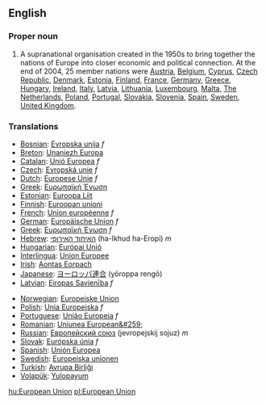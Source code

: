 {{wikipedia}}
==English==
===Proper noun===
#A supranational organisation created in the 1950s to bring together the nations of Europe into closer economic and political connection. At the end of 2004, 25 member nations were [[Austria]], [[Belgium]], [[Cyprus]], [[Czech Republic]], [[Denmark]], [[Estonia]], [[Finland]], [[France]], [[Germany]], [[Greece]], [[Hungary]], [[Ireland]], [[Italy]], [[Latvia]], [[Lithuania]], [[Luxembourg]], [[Malta]], [[The Netherlands]], [[Poland]], [[Portugal]], [[Slovakia]], [[Slovenia]], [[Spain]], [[Sweden]], [[United Kingdom]].

=== Translations ===
{{top}}
*[[Bosnian]]: [[Evropska unija]] ''f''
*[[Breton]]: [[Unaniezh Europa]]
*[[Catalan]]: [[Unió Europea]] ''f''
*[[Czech]]: [[Εvropská unie]] ''f''
*[[Dutch]]: [[Europese Unie]] ''f''
*[[Greek]]: [[Ευρωπαϊκή Ένωση]]
*[[Estonian]]: [[Euroopa Liit]]
*[[Finnish]]: [[Euroopan unioni]]
*[[French]]: [[Union européenne]] ''f''
*[[German]]: [[Europäische Union]] ''f''
*[[Greek]]: [[Ευρωπαϊκή Ένωση]] ''f''
*[[Hebrew]]: [[האיחוד האירופי]] (ha-Ikhud ha-Eropi) ''m''
*[[Hungarian]]: [[Európai Unió]]
*[[Interlingua]]: [[Union Europee]]
*[[Irish]]: [[Aontas Eorpach]]
*[[Japanese]]: [[ヨーロッパ連合]] (yōroppa rengō)
*[[Latvian]]: [[Eiropas Savienība]] ''f''
{{mid}}
*[[Norwegian]]: [[Europeiske Union]]
*[[Polish]]: [[Unia Europejska]] ''f''
*[[Portuguese]]: [[União Europeia]] ''f''
*[[Romanian]]: [[Uniunea European&#259;]]
*[[Russian]]: [[Европейский союз]] (jevropejskij sojuz) ''m''
*[[Slovak]]: [[Európska únia]] ''f''
*[[Spanish]]: [[Unión Europea]]
*[[Swedish]]: [[Europeiska unionen]]
*[[Turkish]]: [[Avrupa Birliği]]
*[[Volapük]]: [[Yulopayum]]
{{bottom}}

[[hu:European Union]]
[[pl:European Union]]